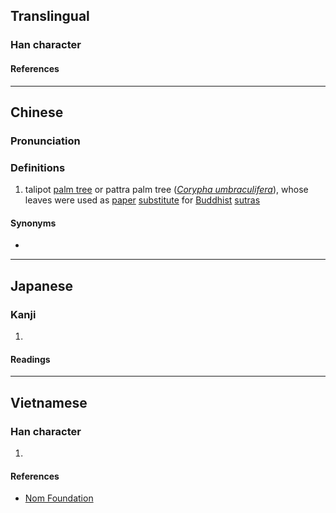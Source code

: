 {{character info/new}}
==Translingual==

===Han character===
{{Han char|rn=75|rad=木|as=07|sn=11|four=46980|canj=DBUC|ids=⿰木貝}}

====References====
{{Han ref|kx=0529.030|dkj=14848|hdz=21213.040|uh=6896}}

----

==Chinese==
{{zh-forms|s=𪱷}}

===Pronunciation===
{{zh-pron
|m=bèi
|c=bui3
|mc=
|oc=
|ma=
|cat=pn
}}

===Definitions===
{{zh-hanzi}}

# talipot [[palm tree]] or pattra palm tree (''[[w:Corypha umbraculifera|Corypha umbraculifera]]''), whose leaves were used as [[paper]] [[substitute]] for [[Buddhist]] [[sutra]]s

====Synonyms====
* {{l|zh|貝葉}}

----

==Japanese==

===Kanji===
{{ja-kanji|grade=|rs=木07}}

# {{rfdef|ja|sort=木07}}

====Readings====
{{ja-readings
|on=はい
|kun=ばいたら
}}

----

==Vietnamese==

===Han character===
{{vi-readings|rs=木07|reading=[[vối]], [[vôi]]}}

# {{rfdef|vi|sort=木07}}

====References====
* [http://nomfoundation.org/common/nom_details.php?codepoint=6896 Nom Foundation]